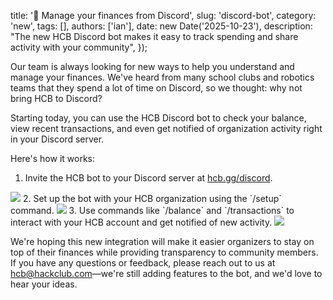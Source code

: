   title: '🤖 Manage your finances from Discord',
  slug: 'discord-bot',
  category: 'new',
  tags: [],
  authors: ['ian'],
  date: new Date('2025-10-23'),
  description: "The new HCB Discord bot makes it easy to track spending and share activity with your community",
});

Our team is always looking for new ways to help you understand and manage your finances. We've heard from many school clubs and robotics teams that they spend a lot of time on Discord, so we thought: why not bring HCB to Discord?

Starting today, you can use the HCB Discord bot to check your balance, view recent transactions, and even get notified of organization activity right in your Discord server.

Here's how it works:

1. Invite the HCB bot to your Discord server at [hcb.gg/discord](https://hcb.gg/discord).
<Image src={discordInvite} />
2. Set up the bot with your HCB organization using the `/setup` command.
<Image src={setupCommand} />
3. Use commands like `/balance` and `/transactions` to interact with your HCB account and get notified of new activity.
<Image src={transactionsCommand} />

We're hoping this new integration will make it easier organizers to stay on top of their finances while providing transparency to community members. If you have any questions or feedback, please reach out to us at [hcb@hackclub.com](mailto:hcb@hackclub.com)—we're still adding features to the bot, and we'd love to hear your ideas.
